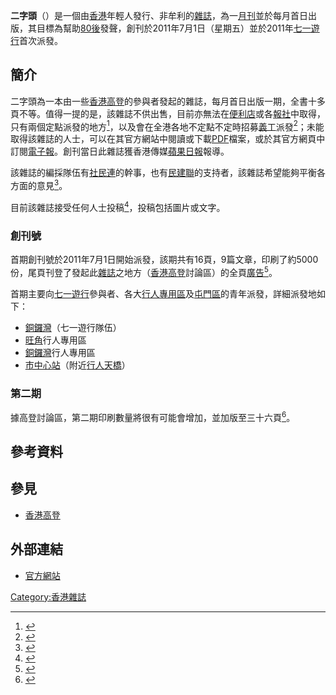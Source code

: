 {{Infobox Magazine
| title = 二字頭
| image_file = Page1-339px-The 20s.jpg
| image_size = 200px
| image_caption = 「二字頭」創刊號封面
| editor = Jeffery Lam
| editor_title = 总编辑
| frequency = 月刊
| circulation = 5,000 / 月（創刊號）
| paid_circulation = 5,000 / 月（創刊號）
| category = [[青年|青年]][[雜誌|雜誌]]
| company = 
| publisher = [[香港高登|香港高登]]討論區的「高登仔」
| staff_writer = 廣大網友
| founded = 2011年7月1日
| firstdate = 2011年7月1日
| country = {{PRC}}（{{HKSAR}}）
| language = [[繁體中文|繁體中文]]
| website = [https://web.archive.org/web/20110902110027/http://20s.hk/ 20s.hk]
| issn = 
| based = [[香港|香港]]
}}
'''二字頭'''（{{lang-en|'''The 20s'''}}）是一個由[[香港|香港]]年輕人發行、非牟利的[[雜誌|雜誌]]，為一[[月刊|月刊]]並於每月首日出版，其目標為幫助[[80後|80後]]發聲，創刊於2011年7月1日（星期五）並於2011年[[七一遊行|七一遊行]]首次派發。

== 簡介 ==
二字頭為一本由一些[[香港高登|香港高登]]的參與者發起的雜誌，每月首日出版一期，全書十多頁不等。值得一提的是，該雜誌不供出售，目前亦無法在[[便利店|便利店]]或各[[報社|報社]]中取得，只有兩個定點派發的地方<ref>{{cite web |url=http://20s.hk/distribute.php |title=存档副本 |accessdate=2011-07-10 |deadurl=yes |archiveurl=https://web.archive.org/web/20110701125900/http://20s.hk/distribute.php |archivedate=2011-07-01 }}</ref>，以及會在全港各地不定點不定時招募[[義工|義工]]派發<ref>{{Cite web |url=http://www.facebook.com/the20s |title=存档副本 |accessdate=2011-07-10 |archive-date=2019-02-21 |archive-url=https://web.archive.org/web/20190221173614/https://www.facebook.com/the20s |dead-url=no }}</ref>；未能取得該雜誌的人士，可以在其官方網站中閱讀或下載[[PDF|PDF]]檔案，或於其官方網頁中訂閱[[電子報|電子報]]。創刊當日此雜誌獲香港傳媒[[蘋果日報|蘋果日報]]報導。

該雜誌的編採隊伍有[[社民連|社民連]]的幹事，也有[[民建聯|民建聯]]的支持者，該雜誌希望能夠平衡各方面的意見<ref>{{cite news|url=http://www1.hk.apple.nextmedia.com/template/apple/art_main.php?iss_id=20110701&sec_id=4104&art_id=15392411|title=隔牆有耳：去遊行有雜誌攞|newspaper=蘋果日報|date=2011-07-01|accessdate=2011-07-10|archive-date=2011-11-12|archive-url=https://web.archive.org/web/20111112091710/http://hk.apple.nextmedia.com/template/apple/art_main.php?iss_id=20110701&sec_id=4104&art_id=15392411|dead-url=no}}</ref>。

目前該雜誌接受任何人士投稿<ref>{{cite web |url=http://20s.hk/guideline.php |title=存档副本 |accessdate=2011-07-10 |deadurl=yes |archiveurl=https://web.archive.org/web/20110701112420/http://20s.hk/guideline.php |archivedate=2011-07-01 }}</ref>，投稿包括圖片或文字。
=== 創刊號 ===
首期創刊號於2011年7月1日開始派發，該期共有16頁，9篇文章，印刷了約5000份，尾頁刊登了發起此[[雜誌|雜誌]]之地方（[[香港高登|香港高登]]討論區）的全頁[[廣告|廣告]]<ref>{{cite book|title=二字頭|pages=16|url=http://20s.hk/publications/1/2011-07-01.pdf|accessdate=2011-07-10|language=zh-hk|date=2011-07-01}}{{dead link|date=2017年11月 |bot=InternetArchiveBot |fix-attempted=yes }}</ref>。

首期主要向[[七一遊行|七一遊行]]參與者、各大[[行人專用區|行人專用區]]及[[屯門區|屯門區]]的青年派發，詳細派發地如下：
* [[銅鑼灣|銅鑼灣]]（七一遊行隊伍）
* [[旺角|旺角]]行人專用區
* [[銅鑼灣|銅鑼灣]]行人專用區
* [[市中心站_(香港)|市中心站]]（附近[[行人天橋|行人天橋]]）

=== 第二期 ===
據高登討論區，第二期印刷數量將很有可能會增加，並加版至三十六頁<ref>{{Cite web |url=http://forum.hkgolden.com/view.aspx?type=AC&message=3129463 |title=存档副本 |accessdate=2011-07-10 |archive-date=2019-02-21 |archive-url=https://web.archive.org/web/20190221173614/https://forum.hkgolden.com/view.aspx?type=AC&message=3129463 |dead-url=no }}</ref>。

== 參考資料 ==
{{reflist}}
== 參見 ==
* [[香港高登|香港高登]]
== 外部連結 ==
* {{zh-hk}} [https://web.archive.org/web/20110902110027/http://20s.hk/ 官方網站]
[[Category:香港雜誌|Category:香港雜誌]]